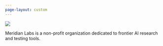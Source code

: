 ```yaml
---
page-layout: custom
---
```



:::{.splash}


:::{.splash-text}

:::{.splash-image}
![](images/meridian-icon-black.svg)
:::

:::{.splash-content}
Meridian Labs is a non-profit organization dedicated to frontier AI research and testing tools.
:::

:::

:::